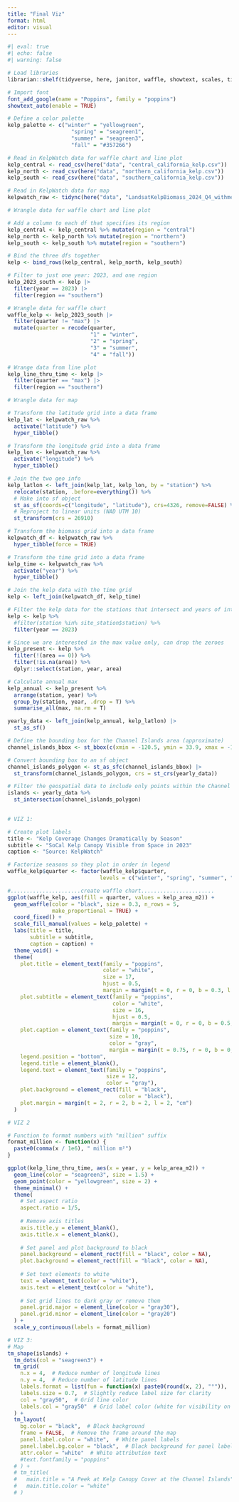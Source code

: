 ```yaml
---
title: "Final Viz"
format: html
editor: visual
---
```



```r
#| eval: true
#| echo: false
#| warning: false

# Load libraries
librarian::shelf(tidyverse, here, janitor, waffle, showtext, scales, tidync, sf, terra, tmap, tmaptools)

# Import font
font_add_google(name = "Poppins", family = "poppins")
showtext_auto(enable = TRUE)

# Define a color palette
kelp_palette <- c("winter" = "yellowgreen", 
                    "spring" = "seagreen1", 
                    "summer" = "seagreen3", 
                    "fall" = "#357266")

```


```r
# Read in KelpWatch data for waffle chart and line plot
kelp_central <- read_csv(here("data", "central_california_kelp.csv"))
kelp_north <- read_csv(here("data", "northern_california_kelp.csv"))
kelp_south <- read_csv(here("data", "southern_california_kelp.csv"))

# Read in KelpWatch data for map
kelpwatch_raw <- tidync(here("data", "LandsatKelpBiomass_2024_Q4_withmetadata.nc"))
```


```r

# Wrangle data for waffle chart and line plot

# Add a column to each df that specifies its region
kelp_central <- kelp_central %>% mutate(region = "central")
kelp_north <- kelp_north %>% mutate(region = "northern")
kelp_south <- kelp_south %>% mutate(region = "southern")

# Bind the three dfs together
kelp <- bind_rows(kelp_central, kelp_north, kelp_south)

# Filter to just one year: 2023, and one region
kelp_2023_south <- kelp |>
  filter(year == 2023) |>
  filter(region == "southern")

# Wrangle data for waffle chart
waffle_kelp <- kelp_2023_south |>
  filter(quarter != "max") |> 
  mutate(quarter = recode(quarter,
                          "1" = "winter",
                          "2" = "spring",
                          "3" = "summer",
                          "4" = "fall"))

# Wrange data from line plot 
kelp_line_thru_time <- kelp |>
  filter(quarter == "max") |>
  filter(region == "southern")
```

```r
# Wrangle data for map

# Transform the latitude grid into a data frame
kelp_lat <- kelpwatch_raw %>%
  activate("latitude") %>%
  hyper_tibble()

# Transform the longitude grid into a data frame
kelp_lon <- kelpwatch_raw %>%
  activate("longitude") %>%
  hyper_tibble()

# Join the two geo info
kelp_latlon <- left_join(kelp_lat, kelp_lon, by = "station") %>%
  relocate(station, .before=everything()) %>% 
  # Make into sf object
  st_as_sf(coords=c("longitude", "latitude"), crs=4326, remove=FALSE) %>% 
  # Reproject to linear units (NAD UTM 10)
  st_transform(crs = 26910)

# Transform the biomass grid into a data frame
kelpwatch_df <- kelpwatch_raw %>%
  hyper_tibble(force = TRUE)

# Transform the time grid into a data frame
kelp_time <- kelpwatch_raw %>% 
  activate("year") %>% 
  hyper_tibble()

# Join the kelp data with the time grid
kelp <- left_join(kelpwatch_df, kelp_time)

# Filter the kelp data for the stations that intersect and years of interest
kelp <- kelp %>% 
  #filter(station %in% site_station$station) %>% 
  filter(year == 2023)

# Since we are interested in the max value only, can drop the zeroes 
kelp_present <- kelp %>% 
  filter(!(area == 0)) %>% 
  filter(!is.na(area)) %>% 
  dplyr::select(station, year, area)

# Calculate annual max
kelp_annual <- kelp_present %>%
  arrange(station, year) %>%
  group_by(station, year, .drop = T) %>%
  summarise_all(max, na.rm = T) 

yearly_data <- left_join(kelp_annual, kelp_latlon) |> 
  st_as_sf()

# Define the bounding box for the Channel Islands area (approximate)
channel_islands_bbox <- st_bbox(c(xmin = -120.5, ymin = 33.9, xmax = -119.5, ymax = 34.1), crs = st_crs(4326))

# Convert bounding box to an sf object
channel_islands_polygon <- st_as_sfc(channel_islands_bbox) |>
  st_transform(channel_islands_polygon, crs = st_crs(yearly_data))

# Filter the geospatial data to include only points within the Channel Islands area
islands <- yearly_data %>%
  st_intersection(channel_islands_polygon)
  
```


```r
# VIZ 1:

# Create plot labels
title <- "Kelp Coverage Changes Dramatically by Season"
subtitle <- "SoCal Kelp Canopy Visible from Space in 2023"
caption <- "Source: KelpWatch"

# Factorize seasons so they plot in order in legend
waffle_kelp$quarter <- factor(waffle_kelp$quarter, 
                             levels = c("winter", "spring", "summer", "fall"))

#......................create waffle chart.......................
ggplot(waffle_kelp, aes(fill = quarter, values = kelp_area_m2)) +
  geom_waffle(color = "black", size = 0.3, n_rows = 5,
              make_proportional = TRUE) +
  coord_fixed() +
  scale_fill_manual(values = kelp_palette) +
  labs(title = title,
       subtitle = subtitle,
       caption = caption) +
  theme_void() +
  theme(
    plot.title = element_text(family = "poppins",
                              color = "white",
                              size = 17, 
                              hjust = 0.5,
                              margin = margin(t = 0, r = 0, b = 0.3, l = 0, "cm")),
    plot.subtitle = element_text(family = "poppins",
                                 color = "white",
                                 size = 16,
                                 hjust = 0.5,
                                 margin = margin(t = 0, r = 0, b = 0.5, l = 0, "cm")),
    plot.caption = element_text(family = "poppins",
                                size = 10,
                                color = "gray", 
                                margin = margin(t = 0.75, r = 0, b = 0, l = 0, "cm")),
    legend.position = "bottom",
    legend.title = element_blank(),
    legend.text = element_text(family = "poppins",
                               size = 12,
                               color = "gray"),
    plot.background = element_rect(fill = "black", 
                                   color = "black"),
    plot.margin = margin(t = 2, r = 2, b = 2, l = 2, "cm")
  )
```


```r
# VIZ 2

# Function to format numbers with "million" suffix
format_million <- function(x) {
  paste0(comma(x / 1e6), " million m²")
}

ggplot(kelp_line_thru_time, aes(x = year, y = kelp_area_m2)) +
  geom_line(color = "seagreen3", size = 1.5) + 
  geom_point(color = "yellowgreen", size = 2) +
  theme_minimal() +
  theme(
    # Set aspect ratio
    aspect.ratio = 1/5,
    
    # Remove axis titles
    axis.title.y = element_blank(),
    axis.title.x = element_blank(),
    
    # Set panel and plot background to black
    panel.background = element_rect(fill = "black", color = NA),
    plot.background = element_rect(fill = "black", color = NA),
    
    # Set text elements to white
    text = element_text(color = "white"),
    axis.text = element_text(color = "white"),
    
    # Set grid lines to dark gray or remove them
    panel.grid.major = element_line(color = "gray30"),
    panel.grid.minor = element_line(color = "gray20")
  ) +
  scale_y_continuous(labels = format_million)
```

```r
# VIZ 3:
# Map
tm_shape(islands) +
  tm_dots(col = "seagreen3") +
  tm_grid(
    n.x = 4,  # Reduce number of longitude lines
    n.y = 4,  # Reduce number of latitude lines
    labels.format = list(fun = function(x) paste0(round(x, 2), "°")),  # Add degree symbol
    labels.size = 0.7,  # Slightly reduce label size for clarity
    col = "gray50",  # Grid line color
    labels.col = "gray50"  # Grid label color (white for visibility on black)
  ) +
  tm_layout(
    bg.color = "black",  # Black background
    frame = FALSE,  # Remove the frame around the map
    panel.label.color = "white",  # White panel labels
    panel.label.bg.color = "black",  # Black background for panel labels
    attr.color = "white"  # White attribution text
    #text.fontfamily = "poppins"
  # ) +
  # tm_title(
  #   main.title = "A Peek at Kelp Canopy Cover at the Channel Islands",
  #   main.title.color = "white"
  # )

```












